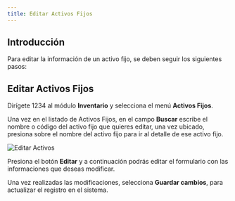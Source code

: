 ```yaml
---
title: Editar Activos Fijos
---
```


## Introducción

Para editar la información de un activo fijo, se deben seguir los siguientes pasos:

## Editar Activos Fijos

Dirígete 1234 al módulo **Inventario** y selecciona el menú **Activos Fijos**.

Una vez en el listado de Activos Fijos, en el campo **Buscar** escribe el nombre o código del activo fijo que quieres editar, una vez ubicado, presiona sobre el nombre del activo fijo para ir al detalle de ese activo fijo. 

![Editar Activos](/images/activos-fijos/editar-01.png)

Presiona el botón **Editar** y a continuación podrás editar el formulario con las informaciones que deseas modificar.

Una vez realizadas las modificaciones, selecciona **Guardar cambios**, para actualizar el registro en el sistema.